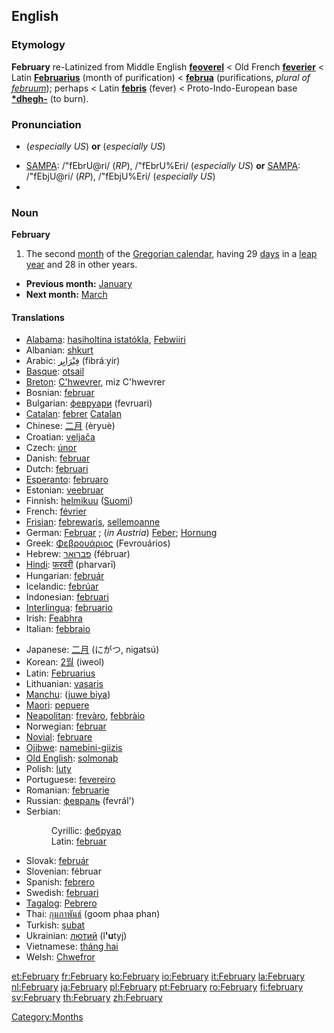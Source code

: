 ==English==
===Etymology===
'''February''' re-Latinized from Middle English '''[[feoverel]]''' < Old French '''[[feverier]]''' < Latin '''[[Februarius]]''' (month of purification) < '''[[februum|februa]]''' (purifications, ''plural of [[februum]]''); perhaps < Latin '''[[febris]]''' (fever) < Proto-Indo-European base '''[[*dhegh-]]''' (to burn).

===Pronunciation===
*{{IPA|/ˈfɛbɹʊəɹɪ/ (''[[RP]]''), /ˈfɛbɹʊˌɛɹɪ/}} (''especially US'') '''or''' {{IPA|/ˈfɛbjʊəɹɪ/ (''[[RP]]''), /ˈfɛbjʊˌɛɹɪ/}} (''especially US'')
*[[w:SAMPA|SAMPA]]: /"fEbrU@ri/ (''RP''), /"fEbrU%Eri/ (''especially US'') '''or''' [[w:SAMPA|SAMPA]]: /"fEbjU@ri/ (''RP''), /"fEbjU%Eri/ (''especially US'')
*{{audio|en-us-February.ogg|Audio (US)}}

===Noun===
'''February'''
#The second [[month]] of the [[Gregorian calendar]], having 29 [[day]]s in a [[leap year]] and 28 in other years.

*'''Previous month:''' [[January]]
*'''Next month:''' [[March]]

====Translations====
{{top}}
*[[Alabama]]: [[hasiholtina istatókla]], [[Febwiiri]]
*Albanian: [[shkurt]]
*Arabic: [[فبراير|فِبْرَايِر]] (fibráːyir) {{m}}
*[[Basque]]: [[otsail]]
*[[Breton]]: [[C'hwevrer]], miz C'hwevrer
*Bosnian: [[februar#Bosnian|februar]] {{m}}
*Bulgarian: [[февруари]] (fevruari) {{m}}
*[[Catalan]]: [[febrer]] {{m}} [[:ca:febrer|Catalan]]
*Chinese: [[二月]] (èryuè)
*Croatian: [[veljača]]
*Czech: [[únor]] {{m}}
*Danish: [[februar]] {{c}}
*Dutch: [[februari]]
*[[Esperanto]]: [[februaro]]
*Estonian: [[veebruar]]
*Finnish: [[helmikuu]] ([[:fi:helmikuu|Suomi]])
*French: [[février]] {{m}}
*[[Frisian]]: [[febrewaris]], [[sellemoanne]]
*German: [[Februar]] {{m}}; (''in Austria'') [[Feber]]; [[Hornung]] {{m}}
*Greek: [[Φεβρουάριος]] (Fevrouários) {{m}}
*Hebrew: [[פברואר]] (fébruar)
*[[Hindi]]: [[फरवरी]] (pharvarī)
*Hungarian: [[február]]
*Icelandic: [[febrúar]]
*Indonesian: [[februari]]
*[[Interlingua]]: [[februario]]
*Irish: [[Feabhra]]
*Italian: [[febbraio]] {{m}}
{{mid}}
*Japanese: [[二月]] (にがつ, nigatsú)
*Korean: [[2월]] (iweol)
*Latin: [[Februarius]]
*Lithuanian: [[vasaris]] {{m}}
*[[Manchu]]: ([[juwe biya]])
*[[Maori]]: [[pepuere]]
*[[Neapolitan]]: [[frevàro]], [[febbràio]]
*Norwegian: [[februar]]
*[[Novial]]: [[februare]]
*[[Ojibwe]]: [[namebini-giizis]]
*[[Old English]]: [[solmonaþ]] {{m}}
*Polish: [[luty]] {{m}}
*Portuguese: [[fevereiro]] {{m}}
*Romanian: [[februarie]]
*Russian: [[февраль]] (fevrál') {{m}}
*Serbian:
*:Cyrillic: [[фебруар#Serbian|фебруар]] {{m}}
*:Latin: [[februar#Serbian|februar]] {{m}}
*Slovak: [[február]] {{m}}
*Slovenian: fébruar {{m}}
*Spanish: [[febrero]] {{m}}
*Swedish: [[februari]]
*[[Tagalog]]: [[Pebrero]]
*Thai: [[กุมภาพันธ์]] (goom phaa phan)
*Turkish: [[şubat]]
*Ukrainian: [[лютий]] (l''''u'''tyj)
*Vietnamese: [[tháng hai]]
*Welsh: [[Chwefror]]
{{bottom}}

[[Category:Months]]

[[et:February]]
[[fr:February]]
[[ko:February]]
[[io:February]]
[[it:February]]
[[la:February]]
[[nl:February]]
[[ja:February]]
[[pl:February]]
[[pt:February]]
[[ro:February]]
[[fi:february]]
[[sv:February]]
[[th:February]]
[[zh:February]]